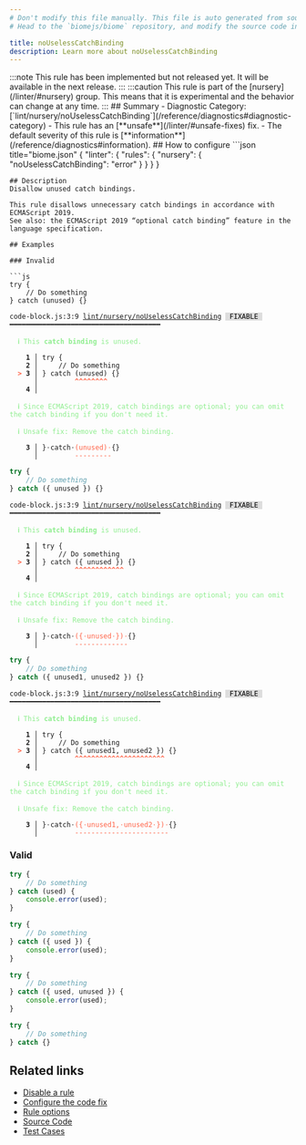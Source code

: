 ```yaml
---
# Don't modify this file manually. This file is auto generated from source, and you will lose your changes next time the website is built.
# Head to the `biomejs/biome` repository, and modify the source code in there.

title: noUselessCatchBinding
description: Learn more about noUselessCatchBinding
---
```


<Tabs>
<TabItem label="JavaScript (and super languages)" icon="seti:javascript">
:::note
This rule has been implemented but not released yet. It will be available in the next release.
:::
:::caution
This rule is part of the [nursery](/linter/#nursery) group. This means that it is experimental and the behavior can change at any time.
:::
## Summary
- Diagnostic Category: [`lint/nursery/noUselessCatchBinding`](/reference/diagnostics#diagnostic-category)
- This rule has an [**unsafe**](/linter/#unsafe-fixes) fix.
- The default severity of this rule is [**information**](/reference/diagnostics#information).
## How to configure
```json title="biome.json"
{
	"linter": {
		"rules": {
			"nursery": {
				"noUselessCatchBinding": "error"
			}
		}
	}
}

```
## Description
Disallow unused catch bindings.

This rule disallows unnecessary catch bindings in accordance with ECMAScript 2019.
See also: the ECMAScript 2019 “optional catch binding” feature in the language specification.

## Examples

### Invalid

```js
try {
    // Do something
} catch (unused) {}
```

<pre class="language-text"><code class="language-text">code-block.js:3:9 <a href="https://biomejs.dev/linter/rules/no-useless-catch-binding">lint/nursery/noUselessCatchBinding</a> <span style="color: #000; background-color: #ddd;"> FIXABLE </span> ━━━━━━━━━━━━━━━━━━━━━━━━━━━━━━━━━━━━━<br /><br />  <strong><span style="color: lightgreen;">ℹ</span></strong> <span style="color: lightgreen;">This </span><span style="color: lightgreen;"><strong>catch binding</strong></span><span style="color: lightgreen;"> is unused.</span><br />  <br />    <strong>1 │ </strong>try &#123;<br />    <strong>2 │ </strong>    // Do something<br />  <strong><span style="color: Tomato;">&gt;</span></strong> <strong>3 │ </strong>&#125; catch (unused) &#123;&#125;<br />   <strong>   │ </strong>        <strong><span style="color: Tomato;">^</span></strong><strong><span style="color: Tomato;">^</span></strong><strong><span style="color: Tomato;">^</span></strong><strong><span style="color: Tomato;">^</span></strong><strong><span style="color: Tomato;">^</span></strong><strong><span style="color: Tomato;">^</span></strong><strong><span style="color: Tomato;">^</span></strong><strong><span style="color: Tomato;">^</span></strong><br />    <strong>4 │ </strong><br />  <br />  <strong><span style="color: lightgreen;">ℹ</span></strong> <span style="color: lightgreen;">Since ECMAScript 2019, catch bindings are optional; you can omit the catch binding if you don't need it.</span><br />  <br />  <strong><span style="color: lightgreen;">ℹ</span></strong> <span style="color: lightgreen;">Unsafe fix</span><span style="color: lightgreen;">: </span><span style="color: lightgreen;">Remove the catch binding.</span><br />  <br />  <strong>  3 │ </strong>&#125;<span style="opacity: 0.8;">·</span>catch<span style="opacity: 0.8;">·</span><span style="color: Tomato;">(</span><span style="color: Tomato;">u</span><span style="color: Tomato;">n</span><span style="color: Tomato;">u</span><span style="color: Tomato;">s</span><span style="color: Tomato;">e</span><span style="color: Tomato;">d</span><span style="color: Tomato;">)</span><span style="opacity: 0.8;"><span style="color: Tomato;">·</span></span>&#123;&#125;<br />  <strong>    │ </strong>        <span style="color: Tomato;">-</span><span style="color: Tomato;">-</span><span style="color: Tomato;">-</span><span style="color: Tomato;">-</span><span style="color: Tomato;">-</span><span style="color: Tomato;">-</span><span style="color: Tomato;">-</span><span style="color: Tomato;">-</span><span style="color: Tomato;">-</span>  <br /></code></pre>

```js
try {
    // Do something
} catch ({ unused }) {}
```

<pre class="language-text"><code class="language-text">code-block.js:3:9 <a href="https://biomejs.dev/linter/rules/no-useless-catch-binding">lint/nursery/noUselessCatchBinding</a> <span style="color: #000; background-color: #ddd;"> FIXABLE </span> ━━━━━━━━━━━━━━━━━━━━━━━━━━━━━━━━━━━━━<br /><br />  <strong><span style="color: lightgreen;">ℹ</span></strong> <span style="color: lightgreen;">This </span><span style="color: lightgreen;"><strong>catch binding</strong></span><span style="color: lightgreen;"> is unused.</span><br />  <br />    <strong>1 │ </strong>try &#123;<br />    <strong>2 │ </strong>    // Do something<br />  <strong><span style="color: Tomato;">&gt;</span></strong> <strong>3 │ </strong>&#125; catch (&#123; unused &#125;) &#123;&#125;<br />   <strong>   │ </strong>        <strong><span style="color: Tomato;">^</span></strong><strong><span style="color: Tomato;">^</span></strong><strong><span style="color: Tomato;">^</span></strong><strong><span style="color: Tomato;">^</span></strong><strong><span style="color: Tomato;">^</span></strong><strong><span style="color: Tomato;">^</span></strong><strong><span style="color: Tomato;">^</span></strong><strong><span style="color: Tomato;">^</span></strong><strong><span style="color: Tomato;">^</span></strong><strong><span style="color: Tomato;">^</span></strong><strong><span style="color: Tomato;">^</span></strong><strong><span style="color: Tomato;">^</span></strong><br />    <strong>4 │ </strong><br />  <br />  <strong><span style="color: lightgreen;">ℹ</span></strong> <span style="color: lightgreen;">Since ECMAScript 2019, catch bindings are optional; you can omit the catch binding if you don't need it.</span><br />  <br />  <strong><span style="color: lightgreen;">ℹ</span></strong> <span style="color: lightgreen;">Unsafe fix</span><span style="color: lightgreen;">: </span><span style="color: lightgreen;">Remove the catch binding.</span><br />  <br />  <strong>  3 │ </strong>&#125;<span style="opacity: 0.8;">·</span>catch<span style="opacity: 0.8;">·</span><span style="color: Tomato;">(</span><span style="color: Tomato;">&#123;</span><span style="opacity: 0.8;"><span style="color: Tomato;">·</span></span><span style="color: Tomato;">u</span><span style="color: Tomato;">n</span><span style="color: Tomato;">u</span><span style="color: Tomato;">s</span><span style="color: Tomato;">e</span><span style="color: Tomato;">d</span><span style="opacity: 0.8;"><span style="color: Tomato;">·</span></span><span style="color: Tomato;">&#125;</span><span style="color: Tomato;">)</span><span style="opacity: 0.8;"><span style="color: Tomato;">·</span></span>&#123;&#125;<br />  <strong>    │ </strong>        <span style="color: Tomato;">-</span><span style="color: Tomato;">-</span><span style="color: Tomato;">-</span><span style="color: Tomato;">-</span><span style="color: Tomato;">-</span><span style="color: Tomato;">-</span><span style="color: Tomato;">-</span><span style="color: Tomato;">-</span><span style="color: Tomato;">-</span><span style="color: Tomato;">-</span><span style="color: Tomato;">-</span><span style="color: Tomato;">-</span><span style="color: Tomato;">-</span>  <br /></code></pre>

```js
try {
    // Do something
} catch ({ unused1, unused2 }) {}
```

<pre class="language-text"><code class="language-text">code-block.js:3:9 <a href="https://biomejs.dev/linter/rules/no-useless-catch-binding">lint/nursery/noUselessCatchBinding</a> <span style="color: #000; background-color: #ddd;"> FIXABLE </span> ━━━━━━━━━━━━━━━━━━━━━━━━━━━━━━━━━━━━━<br /><br />  <strong><span style="color: lightgreen;">ℹ</span></strong> <span style="color: lightgreen;">This </span><span style="color: lightgreen;"><strong>catch binding</strong></span><span style="color: lightgreen;"> is unused.</span><br />  <br />    <strong>1 │ </strong>try &#123;<br />    <strong>2 │ </strong>    // Do something<br />  <strong><span style="color: Tomato;">&gt;</span></strong> <strong>3 │ </strong>&#125; catch (&#123; unused1, unused2 &#125;) &#123;&#125;<br />   <strong>   │ </strong>        <strong><span style="color: Tomato;">^</span></strong><strong><span style="color: Tomato;">^</span></strong><strong><span style="color: Tomato;">^</span></strong><strong><span style="color: Tomato;">^</span></strong><strong><span style="color: Tomato;">^</span></strong><strong><span style="color: Tomato;">^</span></strong><strong><span style="color: Tomato;">^</span></strong><strong><span style="color: Tomato;">^</span></strong><strong><span style="color: Tomato;">^</span></strong><strong><span style="color: Tomato;">^</span></strong><strong><span style="color: Tomato;">^</span></strong><strong><span style="color: Tomato;">^</span></strong><strong><span style="color: Tomato;">^</span></strong><strong><span style="color: Tomato;">^</span></strong><strong><span style="color: Tomato;">^</span></strong><strong><span style="color: Tomato;">^</span></strong><strong><span style="color: Tomato;">^</span></strong><strong><span style="color: Tomato;">^</span></strong><strong><span style="color: Tomato;">^</span></strong><strong><span style="color: Tomato;">^</span></strong><strong><span style="color: Tomato;">^</span></strong><strong><span style="color: Tomato;">^</span></strong><br />    <strong>4 │ </strong><br />  <br />  <strong><span style="color: lightgreen;">ℹ</span></strong> <span style="color: lightgreen;">Since ECMAScript 2019, catch bindings are optional; you can omit the catch binding if you don't need it.</span><br />  <br />  <strong><span style="color: lightgreen;">ℹ</span></strong> <span style="color: lightgreen;">Unsafe fix</span><span style="color: lightgreen;">: </span><span style="color: lightgreen;">Remove the catch binding.</span><br />  <br />  <strong>  3 │ </strong>&#125;<span style="opacity: 0.8;">·</span>catch<span style="opacity: 0.8;">·</span><span style="color: Tomato;">(</span><span style="color: Tomato;">&#123;</span><span style="opacity: 0.8;"><span style="color: Tomato;">·</span></span><span style="color: Tomato;">u</span><span style="color: Tomato;">n</span><span style="color: Tomato;">u</span><span style="color: Tomato;">s</span><span style="color: Tomato;">e</span><span style="color: Tomato;">d</span><span style="color: Tomato;">1</span><span style="color: Tomato;">,</span><span style="opacity: 0.8;"><span style="color: Tomato;">·</span></span><span style="color: Tomato;">u</span><span style="color: Tomato;">n</span><span style="color: Tomato;">u</span><span style="color: Tomato;">s</span><span style="color: Tomato;">e</span><span style="color: Tomato;">d</span><span style="color: Tomato;">2</span><span style="opacity: 0.8;"><span style="color: Tomato;">·</span></span><span style="color: Tomato;">&#125;</span><span style="color: Tomato;">)</span><span style="opacity: 0.8;"><span style="color: Tomato;">·</span></span>&#123;&#125;<br />  <strong>    │ </strong>        <span style="color: Tomato;">-</span><span style="color: Tomato;">-</span><span style="color: Tomato;">-</span><span style="color: Tomato;">-</span><span style="color: Tomato;">-</span><span style="color: Tomato;">-</span><span style="color: Tomato;">-</span><span style="color: Tomato;">-</span><span style="color: Tomato;">-</span><span style="color: Tomato;">-</span><span style="color: Tomato;">-</span><span style="color: Tomato;">-</span><span style="color: Tomato;">-</span><span style="color: Tomato;">-</span><span style="color: Tomato;">-</span><span style="color: Tomato;">-</span><span style="color: Tomato;">-</span><span style="color: Tomato;">-</span><span style="color: Tomato;">-</span><span style="color: Tomato;">-</span><span style="color: Tomato;">-</span><span style="color: Tomato;">-</span><span style="color: Tomato;">-</span>  <br /></code></pre>

### Valid

```js
try {
    // Do something
} catch (used) {
    console.error(used);
}
```

```js
try {
    // Do something
} catch ({ used }) {
    console.error(used);
}
```

```js
try {
    // Do something
} catch ({ used, unused }) {
    console.error(used);
}
```

```js
try {
    // Do something
} catch {}
```

## Related links

- [Disable a rule](/linter/#disable-a-rule)
- [Configure the code fix](/linter#configure-the-code-fix)
- [Rule options](/linter/#rule-options)
- [Source Code](https://github.com/biomejs/biome/blob/main/crates/biome_js_analyze/src/lint/nursery/no_useless_catch_binding.rs)
- [Test Cases](https://github.com/biomejs/biome/blob/main/crates/biome_js_analyze/tests/specs/nursery/noUselessCatchBinding)

</TabItem>
</Tabs>

